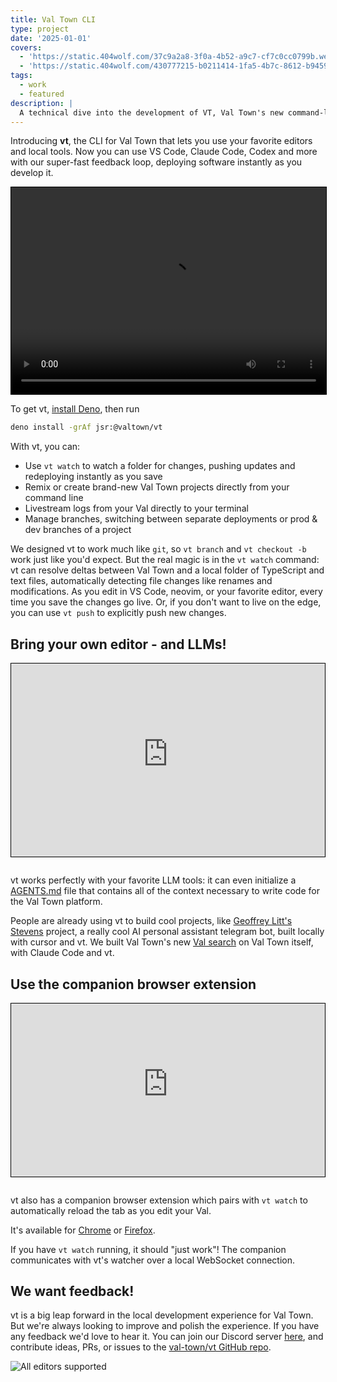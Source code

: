 ```yaml
---
title: Val Town CLI
type: project
date: '2025-01-01'
covers:
  - 'https://static.404wolf.com/37c9a2a8-3f0a-4b52-a9c7-cf7c0cc0799b.webp'
  - 'https://static.404wolf.com/430777215-b0211414-1fa5-4b7c-8612-b9459a2cb8f8.gif'
tags:
  - work
  - featured
description: |
  A technical dive into the development of VT, Val Town's new command-line tool that enables local development for Val Town projects. Engineering considerations behind building VT, like its evolution from a FUSE-based approach to a more compatible Git-inspired CLI design. How VT handles synchronization between local and remote environments, file watching for live development, and the challenges of implementing features like rename detection.
---
```


Introducing **vt**, the CLI for Val Town that lets you use your favorite editors
and local tools. Now you can use VS Code, Claude Code, Codex and more with our
super-fast feedback loop, deploying software instantly as you develop it.

<video
  src="https://filedumpthing.val.run/blob?key=blob_file_1748008498288_demo.mp4"
  controls
  autoplay
  style="width: 100%; height: auto; aspect-ratio:  1645/1080; border: 1px solid #000;"
/>

To get vt,
[install Deno](https://docs.deno.com/runtime/getting_started/installation/),
then run

```sh
deno install -grAf jsr:@valtown/vt
```

With vt, you can:

- Use `vt watch` to watch a folder for changes, pushing updates and redeploying
  instantly as you save
- Remix or create brand-new Val Town projects directly from your command line
- Livestream logs from your Val directly to your terminal
- Manage branches, switching between separate deployments or prod & dev branches
  of a project

We designed vt to work much like `git`, so `vt branch` and `vt checkout -b` work
just like you'd expect. But the real magic is in the `vt watch` command: vt can
resolve deltas between Val Town and a local folder of TypeScript and text files,
automatically detecting file changes like renames and modifications. As you edit
in VS Code, neovim, or your favorite editor, every time you save the changes go
live. Or, if you don't want to live on the edge, you can use `vt push` to
explicitly push new changes.

## Bring your own editor - and LLMs!

<div style="position: relative; padding-top: 61.36363636363637%;margin-bottom: 2em; border: 1px solid #000;">
  <iframe
    src="https://customer-cchzc454ej3jhb72.cloudflarestream.com/8faac55240d7e45b04e04f0fab11bd0a/iframe?muted=true&preload=true&poster=https%3A%2F%2Fcustomer-cchzc454ej3jhb72.cloudflarestream.com%2F8faac55240d7e45b04e04f0fab11bd0a%2Fthumbnails%2Fthumbnail.jpg%3Ftime%3D%26height%3D600"
    loading="lazy"
    style="border: none; position: absolute; top: 0; left: 0; height: 100%; width: 100%;"
    allow="accelerometer; gyroscope; autoplay; encrypted-media; picture-in-picture;"
    allowfullscreen="true"
  ></iframe>
</div>

vt works perfectly with your favorite LLM tools: it can even initialize a
[AGENTS.md](https://agents.md/) file that contains all of the context necessary
to write code for the Val Town platform.

People are already using vt to build cool projects, like
[Geoffrey Litt's Stevens](https://news.ycombinator.com/item?id=43681287)
project, a really cool AI personal assistant telegram bot, built locally with
cursor and vt. We built Val Town's new [Val search](https://codesearch.val.run/)
on Val Town itself, with Claude Code and vt.

## Use the companion browser extension

<div style="position: relative; padding-top: 54.87804878048781%;margin-bottom:2em;border: 1px solid #000;">
  <iframe
    src="https://customer-cchzc454ej3jhb72.cloudflarestream.com/39c35e5244e103f5bfb2c743752cb7ba/iframe?muted=true&preload=true&poster=https%3A%2F%2Fcustomer-cchzc454ej3jhb72.cloudflarestream.com%2F39c35e5244e103f5bfb2c743752cb7ba%2Fthumbnails%2Fthumbnail.jpg%3Ftime%3D%26height%3D600"
    loading="lazy"
    style="border: none; position: absolute; top: 0; left: 0; height: 100%; width: 100%;"
    allow="accelerometer; gyroscope; autoplay; encrypted-media; picture-in-picture;"
    allowfullscreen="true"
  ></iframe>
</div>

vt also has a companion browser extension which pairs with `vt watch` to
automatically reload the tab as you edit your Val.

It's available for
[Chrome](https://chromewebstore.google.com/detail/vt-companion/jjpaicfaaobmjlcppnooejnjnbefalfo)
or [Firefox](https://addons.mozilla.org/en-US/firefox/addon/vt-companion/).

If you have `vt watch` running, it should "just work"! The companion
communicates with vt's watcher over a local WebSocket connection.

## We want feedback!

vt is a big leap forward in the local development experience for Val Town. But
we're always looking to improve and polish the experience. If you have any
feedback we'd love to hear it. You can join our Discord server
[here](https://discord.gg/dPeaMwfarG), and contribute ideas, PRs, or issues to
the [val-town/vt GitHub repo](https://github.com/val-town/vt).

<img
  src="https://imagedelivery.net/iHX6Ovru0O7AjmyT5yZRoA/6c37ffa5-3136-4528-c946-4643806d5100/public"
  alt="All editors supported"
/>
